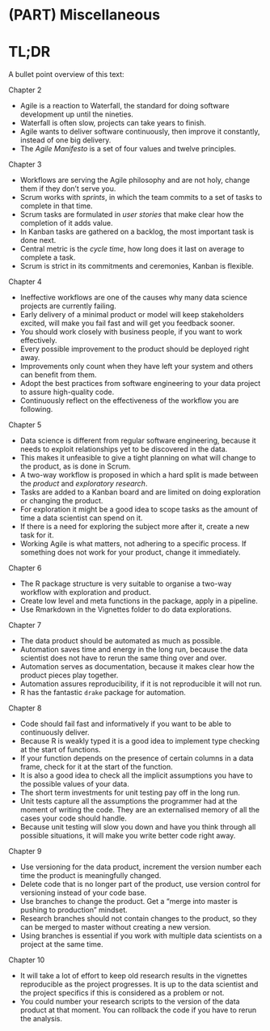 # (PART) Miscellaneous {-}

# TL;DR

A bullet point overview of this text:

Chapter 2

* Agile is a reaction to Waterfall, the standard for doing software development up until the nineties.
* Waterfall is often slow, projects can take years to finish.
* Agile wants to deliver software continuously, then improve it constantly, instead of one big delivery.
* The *Agile Manifesto* is a set of four values and twelve principles.

Chapter 3

* Workflows are serving the Agile philosophy and are not holy, change them if they don't serve you.
* Scrum works with *sprints*, in which the team commits to a set of tasks to complete in that time.
* Scrum tasks are formulated in *user stories* that make clear how the completion of it adds value.
* In Kanban tasks are gathered on a backlog, the most important task is done next.
* Central metric is the *cycle time*, how long does it last on average to complete a task.
* Scrum is strict in its commitments and ceremonies, Kanban is flexible.

Chapter 4

* Ineffective workflows are one of the causes why many data science projects are currently failing.
* Early delivery of a minimal product or model will keep stakeholders excited, will make you fail fast and will get you feedback sooner.
* You should work closely with business people, if you want to work effectively.
* Every possible improvement to the product should be deployed right away.
* Improvements only count when they have left your system and others can benefit from them.
* Adopt the best practices from software engineering to your data project to assure high-quality code.
* Continuously reflect on the effectiveness of the workflow you are following.

Chapter 5

* Data science is different from regular software engineering, because it needs to exploit relationships yet to be discovered in the data.
* This makes it unfeasible to give a tight planning on what will change to the product, as is done in Scrum.
* A two-way workflow is proposed in which a hard split is made between the *product* and *exploratory research*.
* Tasks are added to a Kanban board and are limited on doing exploration or changing the product.
* For exploration it might be a good idea to scope tasks as the amount of time a data scientist can spend on it. 
* If there is a need for exploring the subject more after it, create a new task for it. 
* Working Agile is what matters, not adhering to a specific process. If something does not work for your product, change it immediately.

Chapter 6

* The R package structure is very suitable to organise a two-way workflow with exploration and product.
* Create low level and meta functions in the package, apply in a pipeline.
* Use Rmarkdown in the Vignettes folder to do data explorations.

Chapter 7

* The data product should be automated as much as possible.
* Automation saves time and energy in the long run, because the data scientist does not have to rerun the same thing over and over.
* Automation serves as documentation, because it makes clear how the product pieces play together.
* Automation assures reproducibility, if it is not reproducible it will not run.
* R has the fantastic `drake` package for automation.

Chapter 8

* Code should fail fast and informatively if you want to be able to continuously deliver.
* Because R is weakly typed it is a good idea to implement type checking at the start of functions.
* If your function depends on the presence of certain columns in a data frame, check for it at the start of the function.
* It is also a good idea to check all the implicit assumptions you have to the possible values of your data.
* The short term investments for unit testing pay off in the long run. 
* Unit tests capture all the assumptions the programmer had at the moment of writing the code. They are an externalised memory of all the cases your code should handle.
* Because unit testing will slow you down and have you think through all possible situations, it will make you write better code right away.

Chapter 9

* Use versioning for the data product, increment the version number each time the product is meaningfully changed.
* Delete code that is no longer part of the product, use version control for versioning instead of your code base.
* Use branches to change the product. Get a "merge into master is pushing to production" mindset.
* Research branches should not contain changes to the product, so they can be merged to master without creating a new version.
* Using branches is essential if you work with multiple data scientists on a project at the same time. 

Chapter 10

* It will take a lot of effort to keep old research results in the vignettes reproducible as the project progresses. It is up to the data scientist and the project specifics if this is considered as a problem or not.
* You could number your research scripts to the version of the data product at that moment. You can rollback the code if you have to rerun the analysis.
